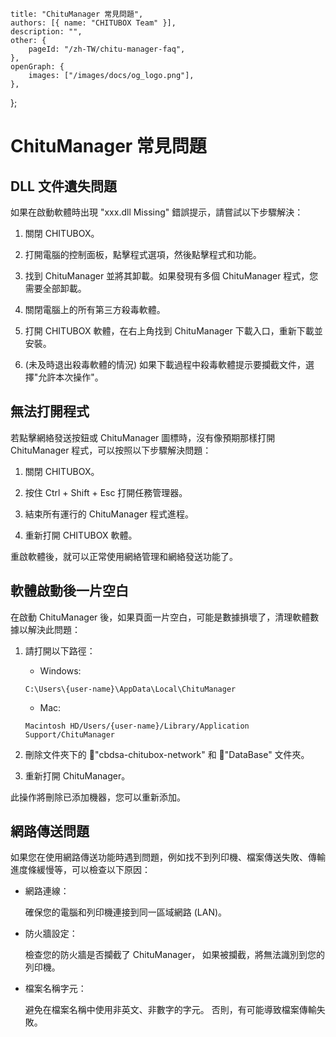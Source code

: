 	title: "ChituManager 常見問題",
	authors: [{ name: "CHITUBOX Team" }],
	description: "",
	other: {
		pageId: "/zh-TW/chitu-manager-faq",
	},
	openGraph: {
		images: ["/images/docs/og_logo.png"],
	},
};

# ChituManager 常見問題

## DLL 文件遺失問題

如果在啟動軟體時出現 "xxx.dll Missing" 錯誤提示，請嘗試以下步驟解決：

1. 關閉 CHITUBOX。

1. 打開電腦的控制面板，點擊程式選項，然後點擊程式和功能。

1. 找到 ChituManager 並將其卸載。如果發現有多個 ChituManager 程式，您需要全部卸載。

1. 關閉電腦上的所有第三方殺毒軟體。

1. 打開 CHITUBOX 軟體，在右上角找到 ChituManager 下載入口，重新下載並安裝。

1. (未及時退出殺毒軟體的情況) 如果下載過程中殺毒軟體提示要攔截文件，選擇"允許本次操作"。

## 無法打開程式

若點擊網絡發送按鈕或 ChituManager 圖標時，沒有像預期那樣打開 ChituManager 程式，可以按照以下步驟解決問題：

1. 關閉 CHITUBOX。

1. 按住 Ctrl + Shift + Esc 打開任務管理器。

1. 結束所有運行的 ChituManager 程式進程。

1. 重新打開 CHITUBOX 軟體。

重啟軟體後，就可以正常使用網絡管理和網絡發送功能了。

## 軟體啟動後一片空白

在啟動 ChituManager 後，如果頁面一片空白，可能是數據損壞了，清理軟體數據以解決此問題：

1. 請打開以下路徑：

    - Windows:

    ```shell
    C:\Users\{user-name}\AppData\Local\ChituManager
    ```

    - Mac:

    ```shell
    Macintosh HD/Users/{user-name}/Library/Application Support/ChituManager
    ```

1. 刪除文件夾下的 📁"cbdsa-chitubox-network" 和 📁"DataBase" 文件夾。

1. 重新打開 ChituManager。

<Admonition type="note" title="提示">
	此操作將刪除已添加機器，您可以重新添加。
</Admonition>

## 網路傳送問題

如果您在使用網路傳送功能時遇到問題，例如找不到列印機、檔案傳送失敗、傳輸進度條緩慢等，可以檢查以下原因：

-   網路連線：

    確保您的電腦和列印機連接到同一區域網路 (LAN)。

-   防火牆設定：

    檢查您的防火牆是否攔截了 ChituManager， 如果被攔截，將無法識別到您的列印機。

-   檔案名稱字元：

    避免在檔案名稱中使用非英文、非數字的字元。 否則，有可能導致檔案傳輸失敗。
